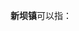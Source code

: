 '''新坝镇'''可以指：
{{PRC admin/disambig|32/07/06/100/000|32/11/82/101/000|61/09/02/127/000}}
{{disambig|cat=三字中国镇名消歧义}}